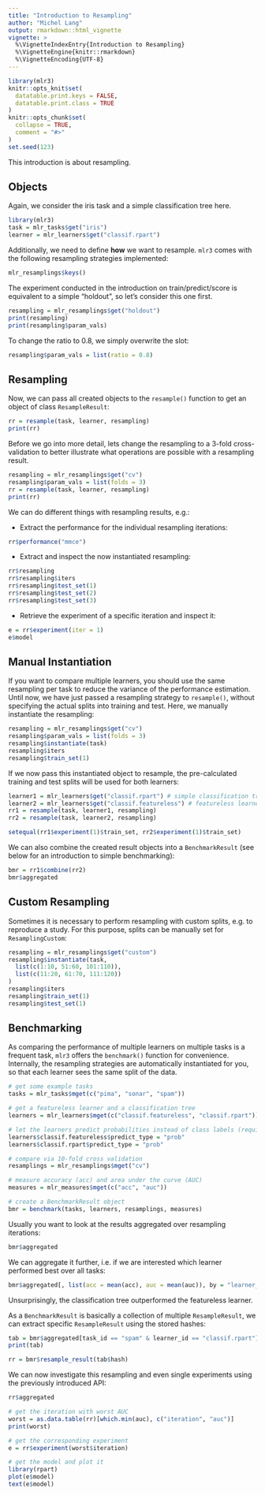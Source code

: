 ```yaml
---
title: "Introduction to Resampling"
author: "Michel Lang"
output: rmarkdown::html_vignette
vignette: >
  %\VignetteIndexEntry{Introduction to Resampling}
  %\VignetteEngine{knitr::rmarkdown}
  %\VignetteEncoding{UTF-8}
---
```


```r
library(mlr3)
knitr::opts_knit$set(
  datatable.print.keys = FALSE,
  datatable.print.class = TRUE
)
knitr::opts_chunk$set(
  collapse = TRUE,
  comment = "#>"
)
set.seed(123)
```

This introduction is about resampling.

## Objects

Again, we consider the iris task and a simple classification tree here.

```r
library(mlr3)
task = mlr_tasks$get("iris")
learner = mlr_learners$get("classif.rpart")
```

Additionally, we need to define **how** we want to resample. `mlr3` comes with the following resampling strategies implemented:

```r
mlr_resamplings$keys()
```
The experiment conducted in the introduction on train/predict/score is equivalent to a simple "holdout", so let's consider this one first.

```r
resampling = mlr_resamplings$get("holdout")
print(resampling)
print(resampling$param_vals)
```
To change the ratio to $0.8$, we simply overwrite the slot:

```r
resampling$param_vals = list(ratio = 0.8)
```

## Resampling

Now, we can pass all created objects to the `resample()` function to get an object of class `ResampleResult`:

```r
rr = resample(task, learner, resampling)
print(rr)
```

Before we go into more detail, lets change the resampling to a 3-fold cross-validation to better illustrate what operations are possible with a resampling result.

```r
resampling = mlr_resamplings$get("cv")
resampling$param_vals = list(folds = 3)
rr = resample(task, learner, resampling)
print(rr)
```

We can do different things with resampling results, e.g.:

* Extract the performance for the individual resampling iterations:

```r
rr$performance("mmce")
```

* Extract and inspect the now instantiated resampling:

```r
rr$resampling
rr$resampling$iters
rr$resampling$test_set(1)
rr$resampling$test_set(2)
rr$resampling$test_set(3)
```

* Retrieve the experiment of a specific iteration and inspect it:

```r
e = rr$experiment(iter = 1)
e$model
```

## Manual Instantiation

If you want to compare multiple learners, you should use the same resampling per task to reduce the variance of the performance estimation.
Until now, we have just passed a resampling strategy to `resample()`, without specifying the actual splits into training and test.
Here, we manually instantiate the resampling:

```r
resampling = mlr_resamplings$get("cv")
resampling$param_vals = list(folds = 3)
resampling$instantiate(task)
resampling$iters
resampling$train_set(1)
```
If we now pass this instantiated object to resample, the pre-calculated training and test splits will be used for both learners:

```r
learner1 = mlr_learners$get("classif.rpart") # simple classification tree
learner2 = mlr_learners$get("classif.featureless") # featureless learner, prediction majority class
rr1 = resample(task, learner1, resampling)
rr2 = resample(task, learner2, resampling)

setequal(rr1$experiment(1)$train_set, rr2$experiment(1)$train_set)
```
We can also combine the created result objects into a `BenchmarkResult` (see below for an introduction to simple benchmarking):

```r
bmr = rr1$combine(rr2)
bmr$aggregated
```

## Custom Resampling

Sometimes it is necessary to perform resampling with custom splits, e.g. to reproduce a study.
For this purpose, splits can be manually set for `ResamplingCustom`:

```r
resampling = mlr_resamplings$get("custom")
resampling$instantiate(task,
  list(c(1:10, 51:60, 101:110)),
  list(c(11:20, 61:70, 111:120))
)
resampling$iters
resampling$train_set(1)
resampling$test_set(1)
```


## Benchmarking

As comparing the performance of multiple learners on multiple tasks is a frequent task, `mlr3` offers the `benchmark()` function for convenience.
Internally, the resampling strategies are automatically instantiated for you, so that each learner sees the same split of the data.

```r
# get some example tasks
tasks = mlr_tasks$mget(c("pima", "sonar", "spam"))

# get a featureless learner and a classification tree
learners = mlr_learners$mget(c("classif.featureless", "classif.rpart"))

# let the learners predict probabilities instead of class labels (required for AUC measure)
learners$classif.featureless$predict_type = "prob"
learners$classif.rpart$predict_type = "prob"

# compare via 10-fold cross validation
resamplings = mlr_resamplings$mget("cv")

# measure accuracy (acc) and area under the curve (AUC)
measures = mlr_measures$mget(c("acc", "auc"))

# create a BenchmarkResult object
bmr = benchmark(tasks, learners, resamplings, measures)
```

Usually you want to look at the results aggregated over resampling iterations:
```r
bmr$aggregated
```
We can aggregate it further, i.e. if we are interested which learner performed best over all tasks:
```r
bmr$aggregated[, list(acc = mean(acc), auc = mean(auc)), by = "learner_id"]
```
Unsurprisingly, the classification tree outperformed the featureless learner.

As a `BenchmarkResult` is basically a collection of multiple `ResampleResult`, we can extract specific `ResampleResult` using the stored hashes:
```r
tab = bmr$aggregated[task_id == "spam" & learner_id == "classif.rpart"]
print(tab)

rr = bmr$resample_result(tab$hash)
```
We can now investigate this resampling and even single experiments using the previously introduced API:
```r
rr$aggregated

# get the iteration with worst AUC
worst = as.data.table(rr)[which.min(auc), c("iteration", "auc")]
print(worst)

# get the corresponding experiment
e = rr$experiment(worst$iteration)

# get the model and plot it
library(rpart)
plot(e$model)
text(e$model)
```
